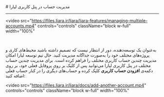 

<Layout>
<Head>
<title>مستندات مدیریت حساب در پنل کاربری - لیارا</title>
<meta property="og:title" content="مستندات خدمات رایانش ابری لیارا" />
<meta property="og:description" content="مستندات مربوط به نحوه مدیریت حساب در پنل کاربری لیارا"  />
<meta property="og:image" content="https://files.liara.ir/liara/logos/liara-poster.jpg" />
</Head>
# مدیریت حساب در پنل کاربری لیارا
<hr className="mb-2" />

<video
      src="https://files.liara.ir/liara/liara-features/managing-multiple-accounts.mp4"
      controls="controls"
      className="block w-full"
      width="100%"
></video>
<br />

به‌عنوان یک توسعه‌دهنده، دور از انتظار نیست که تصمیم داشته باشید محیط‌های
کاری و پروژه‌های مختلف خود را به‌صورت جداگانه مدیریت کنید. حال تیم توسعه
لیارا امکان مدیریت چندین حساب کاربری مختلف
را فراهم کرده است.
برای مدیریت چندین حساب مختلف در پنل کاربری لیارا می‌توانید پس از کلیک بر
روی پروفایل فعلی خود، بر روی دکمه‌ی <b>افزودن حساب کاربری</b>
کلیک کرده و حساب‌های دیگری را در کنار حساب فعلی اضافه کنید:

<div className="h-2" />

<video
      src="https://files.liara.ir/liara/docs/add-another-account.mp4"
      controls="controls"
      className="block w-full"
      width="100%"
></video>
<div className="h-2" />

</Layout>